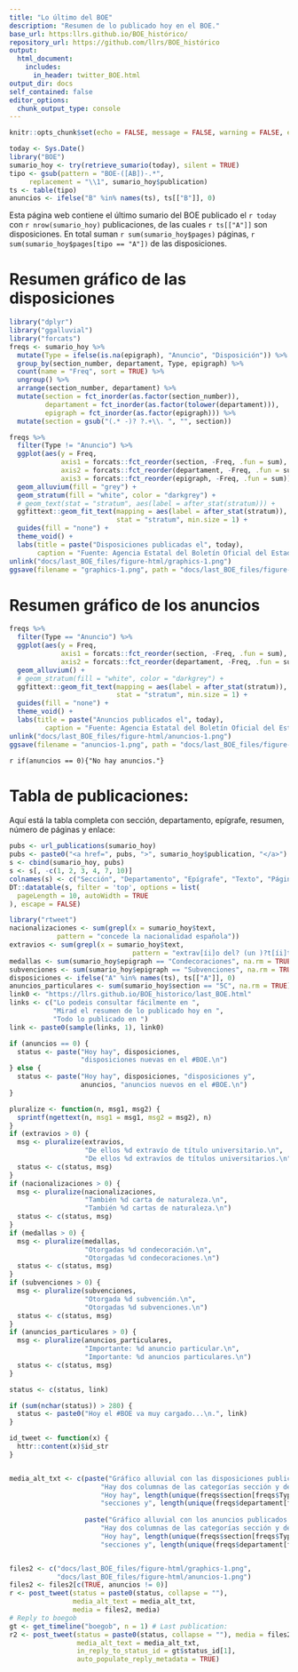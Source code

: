 ```yaml
---
title: "Lo último del BOE"
description: "Resumen de lo publicado hoy en el BOE."
base_url: https:llrs.github.io/BOE_histórico/
repository_url: https://github.com/llrs/BOE_histórico
output:
  html_document:
    includes:
      in_header: twitter_BOE.html
output_dir: docs
self_contained: false
editor_options: 
  chunk_output_type: console
---
```


```r
knitr::opts_chunk$set(echo = FALSE, message = FALSE, warning = FALSE, error = FALSE, include = TRUE)
```

```r
today <- Sys.Date()
library("BOE")
sumario_hoy <- try(retrieve_sumario(today), silent = TRUE)
tipo <- gsub(pattern = "BOE-([AB])-.*", 
     replacement = "\\1", sumario_hoy$publication)
ts <- table(tipo)
anuncios <- ifelse("B" %in% names(ts), ts[["B"]], 0)
```

Esta página web contiene el último sumario del BOE publicado el `r today` con `r nrow(sumario_hoy)` publicaciones, de las cuales `r ts[["A"]]` son disposiciones.
En total suman `r sum(sumario_hoy$pages)` páginas, `r sum(sumario_hoy$pages[tipo == "A"])` de las disposiciones. 

# Resumen gráfico de las disposiciones

```r
library("dplyr")
library("ggalluvial")
library("forcats")
freqs <- sumario_hoy %>% 
  mutate(Type = ifelse(is.na(epigraph), "Anuncio", "Disposición")) %>% 
  group_by(section_number, departament, Type, epigraph) %>% 
  count(name = "Freq", sort = TRUE) %>% 
  ungroup() %>% 
  arrange(section_number, departament) %>% 
  mutate(section = fct_inorder(as.factor(section_number)),
         departament = fct_inorder(as.factor(tolower(departament))),
         epigraph = fct_inorder(as.factor(epigraph))) %>% 
  mutate(section = gsub("(.* -)? ?.+\\. ", "", section))

freqs %>% 
  filter(Type != "Anuncio") %>% 
  ggplot(aes(y = Freq, 
             axis1 = forcats::fct_reorder(section, -Freq, .fun = sum), 
             axis2 = forcats::fct_reorder(departament, -Freq, .fun = sum), 
             axis3 = forcats::fct_reorder(epigraph, -Freq, .fun = sum))) +
  geom_alluvium(fill = "grey") +
  geom_stratum(fill = "white", color = "darkgrey") +
  # geom_text(stat = "stratum", aes(label = after_stat(stratum))) +
  ggfittext::geom_fit_text(mapping = aes(label = after_stat(stratum)), 
                           stat = "stratum", min.size = 1) +
  guides(fill = "none") +
  theme_void() +
  labs(title = paste("Disposiciones publicadas el", today),
       caption = "Fuente: Agencia Estatal del Boletín Oficial del Estado\nAutor: @Lluis_Revilla")
unlink("docs/last_BOE_files/figure-html/graphics-1.png")
ggsave(filename = "graphics-1.png", path = "docs/last_BOE_files/figure-html/")
```

# Resumen gráfico de los anuncios

```r
freqs %>% 
  filter(Type == "Anuncio") %>% 
  ggplot(aes(y = Freq, 
             axis1 = forcats::fct_reorder(section, -Freq, .fun = sum), 
             axis2 = forcats::fct_reorder(departament, -Freq, .fun = sum))) +
  geom_alluvium() +
  # geom_stratum(fill = "white", color = "darkgrey") +
  ggfittext::geom_fit_text(mapping = aes(label = after_stat(stratum)), 
                           stat = "stratum", min.size = 1) +
  guides(fill = "none") +
  theme_void() +
  labs(title = paste("Anuncios publicados el", today),
         caption = "Fuente: Agencia Estatal del Boletín Oficial del Estado\nAutor: @Lluis_Revilla")
unlink("docs/last_BOE_files/figure-html/anuncios-1.png")
ggsave(filename = "anuncios-1.png", path = "docs/last_BOE_files/figure-html/")
```

`r if(anuncios == 0){"No hay anuncios."}`

# Tabla de publicaciones:

Aquí está la tabla completa con sección, departamento, epígrafe, resumen, número de páginas y enlace:

```r
pubs <- url_publications(sumario_hoy)
pubs <- paste0("<a href=", pubs, ">", sumario_hoy$publication, "</a>")
s <- cbind(sumario_hoy, pubs)
s <- s[, -c(1, 2, 3, 4, 7, 10)]
colnames(s) <- c("Sección", "Departamento", "Epígrafe", "Texto", "Páginas", "Link")
DT::datatable(s, filter = 'top', options = list(
  pageLength = 10, autoWidth = TRUE
), escape = FALSE)
```

```r
library("rtweet")
nacionalizaciones <- sum(grepl(x = sumario_hoy$text, 
            pattern = "concede la nacionalidad española"))
extravios <- sum(grepl(x = sumario_hoy$text, 
                               pattern = "extrav[íi]o del? (un )?t[íi]tulo"))
medallas <- sum(sumario_hoy$epigraph == "Condecoraciones", na.rm = TRUE)
subvenciones <- sum(sumario_hoy$epigraph == "Subvenciones", na.rm = TRUE)
disposiciones <- ifelse("A" %in% names(ts), ts[["A"]], 0)
anuncios_particulares <- sum(sumario_hoy$section == "5C", na.rm = TRUE)
link0 <- "https://llrs.github.io/BOE_historico/last_BOE.html"
links <- c("Lo podeis consultar fácilmente en ", 
           "Mirad el resumen de lo publicado hoy en ",
           "Todo lo publicado en ")
link <- paste0(sample(links, 1), link0)

if (anuncios == 0) {
  status <- paste("Hoy hay", disposiciones, 
                  "disposiciones nuevas en el #BOE.\n")
} else {
  status <- paste("Hoy hay", disposiciones, "disposiciones y",
                  anuncios, "anuncios nuevos en el #BOE.\n")
}

pluralize <- function(n, msg1, msg2) {
  sprintf(ngettext(n, msg1 = msg1, msg2 = msg2), n)
}
if (extravios > 0) {
  msg <- pluralize(extravios, 
                   "De ellos %d extravío de título universitario.\n", 
                   "De ellos %d extravíos de títulos universitarios.\n")
  status <- c(status, msg)
}
if (nacionalizaciones > 0) {
  msg <- pluralize(nacionalizaciones,
                   "También %d carta de naturaleza.\n",
                   "También %d cartas de naturaleza.\n")
  status <- c(status, msg)
}
if (medallas > 0) {
  msg <- pluralize(medallas,
                   "Otorgadas %d condecoración.\n",
                   "Otorgadas %d condecoraciones.\n")
  status <- c(status, msg)
}
if (subvenciones > 0) {
  msg <- pluralize(subvenciones,
                   "Otorgada %d subvención.\n",
                   "Otorgadas %d subvenciones.\n")
  status <- c(status, msg)
}
if (anuncios_particulares > 0) {
  msg <- pluralize(anuncios_particulares,
                   "Importante: %d anuncio particular.\n",
                   "Importante: %d anuncios particulares.\n")
  status <- c(status, msg)
}

status <- c(status, link)

if (sum(nchar(status)) > 280) {
  status <- paste0("Hoy el #BOE va muy cargado...\n.", link)
}

id_tweet <- function(x) {
  httr::content(x)$id_str
}


media_alt_txt <- c(paste("Gráfico alluvial con las disposiciones publicadas hoy.",
                       "Hay dos columnas de las categorías sección y departamento, ordenado por frequencia.",
                       "Hoy hay", length(unique(freqs$section[freqs$Type != "Anuncio"])), 
                       "secciones y", length(unique(freqs$departament[freqs$Type != "Anuncio"])), "departamentos."),
                   
                   paste("Gráfico alluvial con los anuncios publicados hoy.",
                       "Hay dos columnas de las categorías sección y departamento, ordenado por frequencia.",
                       "Hoy hay", length(unique(freqs$section[freqs$Type == "Anuncio"])), 
                       "secciones y", length(unique(freqs$departament[freqs$Type == "Anuncio"])), "departamentos."))


files2 <- c("docs/last_BOE_files/figure-html/graphics-1.png",
            "docs/last_BOE_files/figure-html/anuncios-1.png")
files2 <- files2[c(TRUE, anuncios != 0)]
r <- post_tweet(status = paste0(status, collapse = ""),
                media_alt_text = media_alt_txt,
                media = files2, media)
# Reply to boegob
gt <- get_timeline("boegob", n = 1) # Last publication:
r2 <- post_tweet(status = paste0(status, collapse = ""), media = files2,
                 media_alt_text = media_alt_txt,
                 in_reply_to_status_id = gt$status_id[1],
                 auto_populate_reply_metadata = TRUE)
```
